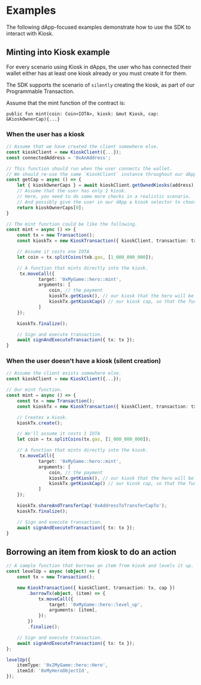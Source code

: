 # Examples

The following dApp-focused examples demonstrate how to use the SDK to interact with Kiosk.

## Minting into Kiosk example

For every scenario using Kiosk in dApps, the user who has connected their wallet either has at least
one kiosk already or you must create it for them.

The SDK supports the scenario of `silently` creating the kiosk, as part of our Programmable
Transaction.

Assume that the mint function of the contract is:

`public fun mint(coin: Coin<IOTA>, kiosk: &mut Kiosk, cap: &KioskOwnerCap){...}`

### When the user has a kiosk

```typescript
// Assume that we have created the client somewhere else.
const kioskClient = new KioskClient({...});
const connectedAddress = '0xAnAddress';

// This function should run when the user connects the wallet.
// We should re-use the same `KioskClient` instance throughout our dApp.
const getCap = async () => {
    let { kioskOwnerCaps } = await kioskClient.getOwnedKiosks(address);
    // Assume that the user has only 1 kiosk.
    // Here, you need to do some more checks in a realistic scenario.
    // And possibly give the user in our dApp a kiosk selector to choose which one they want to interact with (if they own more than one).
    return kioskOwnerCaps[0];
}

// The mint function could be like the following.
const mint = async () => {
    const tx = new Transaction();
    const kioskTx = new KioskTransaction({ kioskClient, transaction: tx, cap: await getCap() }});

    // Assume it costs one IOTA
    let coin = tx.splitCoins(txb.gas, [1_000_000_000]);

    // A function that mints directly into the kiosk.
     tx.moveCall({
            target: '0xMyGame::hero::mint',
            arguments: [
                coin, // the payment
                kioskTx.getKiosk(), // our kiosk that the hero will be placed in.
                kioskTx.getKioskCap() // our kiosk cap, so that the function can place or lock it.
            ]
    });

    kioskTx.finalize();

    // Sign and execute transaction.
    await signAndExecuteTransaction({ tx: tx });
}
```

### When the user doesn't have a kiosk (silent creation)

```typescript
// Assume the client exists somewhere else.
const kioskClient = new KioskClient({...});

// Our mint function.
const mint = async () => {
    const tx = new Transaction();
    const kioskTx = new KioskTransaction({ kioskClient, transaction: tx }});

    // Creates a kiosk.
    kioskTx.create();

    // We'll assume it costs 1 IOTA
    let coin = tx.splitCoins(tx.gas, [1_000_000_000]);

    // A function that mints directly into the kiosk.
     tx.moveCall({
            target: '0xMyGame::hero::mint',
            arguments: [
                coin, // the payment
                kioskTx.getKiosk(), // our kiosk that the hero will be placed in.
                kioskTx.getKioskCap() // our kiosk cap, so that the function can place or lock it.
            ]
    });

    kioskTx.shareAndTransferCap('0xAddressToTransferCapTo');
    kioskTx.finalize();

    // Sign and execute transaction.
    await signAndExecuteTransaction({ tx: tx });
}
```

## Borrowing an item from kiosk to do an action

```typescript
// A sample function that borrows an item from kiosk and levels it up.
const levelUp = async (object) => {
    const tx = new Transaction();

    new KioskTransaction({ kioskClient, transaction: tx, cap })
        .borrowTx(object, (item) => {
            tx.moveCall({
                target: '0xMyGame::hero::level_up',
                arguments: [item],
            });
        })
        .finalize();

    // Sign and execute transaction.
    await signAndExecuteTransaction({ tx: tx });
};

levelUp({
    itemType: '0x2MyGame::hero::Hero',
    itemId: '0xMyHeroObjectId',
});
```
